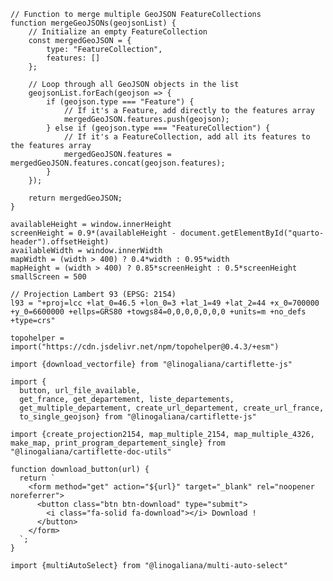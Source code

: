 ```ojs
// Function to merge multiple GeoJSON FeatureCollections
function mergeGeoJSONs(geojsonList) {
    // Initialize an empty FeatureCollection
    const mergedGeoJSON = {
        type: "FeatureCollection",
        features: []
    };

    // Loop through all GeoJSON objects in the list
    geojsonList.forEach(geojson => {
        if (geojson.type === "Feature") {
            // If it's a Feature, add directly to the features array
            mergedGeoJSON.features.push(geojson);
        } else if (geojson.type === "FeatureCollection") {
            // If it's a FeatureCollection, add all its features to the features array
            mergedGeoJSON.features = mergedGeoJSON.features.concat(geojson.features);
        }
    });

    return mergedGeoJSON;
}
```


```ojs
availableHeight = window.innerHeight
screenHeight = 0.9*(availableHeight - document.getElementById("quarto-header").offsetHeight)
availableWidth = window.innerWidth
mapWidth = (width > 400) ? 0.4*width : 0.95*width 
mapHeight = (width > 400) ? 0.85*screenHeight : 0.5*screenHeight
smallScreen = 500
```


```ojs
// Projection Lambert 93 (EPSG: 2154)
l93 = "+proj=lcc +lat_0=46.5 +lon_0=3 +lat_1=49 +lat_2=44 +x_0=700000 +y_0=6600000 +ellps=GRS80 +towgs84=0,0,0,0,0,0,0 +units=m +no_defs +type=crs"
```

```ojs
topohelper = import("https://cdn.jsdelivr.net/npm/topohelper@0.4.3/+esm")
```

<!----------------
CARTIFLETTE RELATED STUFFS
----------------->

```ojs
import {download_vectorfile} from "@linogaliana/cartiflette-js"
```

```ojs
import {
  button, url_file_available,
  get_france, get_departement, liste_departements,
  get_multiple_departement, create_url_departement, create_url_france,
  to_single_geojson} from "@linogaliana/cartiflette-js"
```

```ojs
import {create_projection2154, map_multiple_2154, map_multiple_4326, make_map, print_program_departement_single} from "@linogaliana/cartiflette-doc-utils"
```

```ojs
function download_button(url) {
  return `
    <form method="get" action="${url}" target="_blank" rel="noopener noreferrer">
      <button class="btn btn-download" type="submit">
        <i class="fa-solid fa-download"></i> Download !
      </button>
    </form>
  `;
}
```

```ojs
import {multiAutoSelect} from "@linogaliana/multi-auto-select"
```